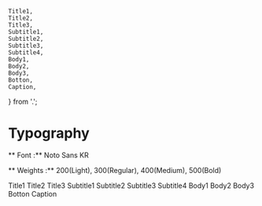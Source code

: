     Title1,
    Title2,
    Title3,
    Subtitle1,
    Subtitle2,
    Subtitle3,
    Subtitle4,
    Body1,
    Body2,
    Body3,
    Botton,
    Caption,
} from '.';

<Meta title="Components/Typography" component={Title1} />

# Typography

** Font :** Noto Sans KR

** Weights :** 200(Light), 300(Regular), 400(Medium), 500(Bold)

<Canvas>
    <Story name="Typography">
        <Title1>Title1</Title1>
        <Title2>Title2</Title2>
        <Title3>Title3</Title3>
        <Subtitle1>Subtitle1</Subtitle1>
        <Subtitle2>Subtitle2</Subtitle2>
        <Subtitle3>Subtitle3</Subtitle3>
        <Subtitle4>Subtitle4</Subtitle4>
        <Body1>Body1</Body1>
        <Body2>Body2</Body2>
        <Body3>Body3</Body3>
        <Botton>Botton</Botton>
        <Caption>Caption</Caption>
    </Story>
</Canvas>

<ArgsTable of={Title1} />
